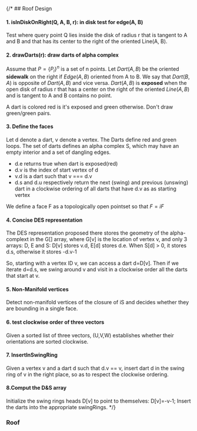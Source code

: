 {/* ## Roof Design

#### 1. isInDiskOnRight(Q, A, B, r): in disk test for edge(A, B)

Test where query point Q lies inside the disk of radius r that is tangent to A and B and that has its center to the right 
of the oriented Line(A, B).

#### 2. drawDarts(r): draw darts of alpha complex

Assume that $P=\{P_{i}\}^{n}$ is a set of n points. Let $Dart(A,B)$ be the oriented **sidewalk** on the right if $Edge(A,B)$
oriented from A to B. We say that $Dart(B,A)$ is opposite of $Dart(A,B)$ and vice versa.  $Dart(A,B)$ is **exposed** 
when the open disk of radius r that has a center on the right of the oriented $Line(A,B)$ and is tangent 
to A and B contains no point.

A dart is colored red is it's exposed and green otherwise. Don't draw green/green pairs.

#### 3. Define the faces

Let d denote a dart, v denote a vertex. The Darts define red and green loops. The set of darts defines an alpha complex
S, which may have an empty interior and a set of dangling edges. 

- d.e returns true when dart is exposed(red)
- d.v is the index of start vertex of d
- v.d is a dart such that v === d.v
- d.s and d.u respectively return the next (swing) and previous (unswing) dart in a clockwise ordering of all darts 
that have d.v as as starting vertex

We define a face F as a topologically open pointset so that $F=iF$


#### 4. Concise DES representation

The DES representation proposed there stores the geometry of the alpha-complext in the G[] array, where G[v] 
is the location of vertex v, and only 3 arrays: D, E and S: D[v] stores v.d, E[d] stores d.e. When S[d] > 0,
it stores d.s, otherwise it stores -d.v-1

So, starting with a vertex ID v, we can access a dart d=D[v]. Then if we iterate d=d.s, we swing around v and visit in
a clockwise order all the darts that start at v.

#### 5. Non-Manifold vertices

Detect non-manifold vertices of the closure of iS and decides whether they are bounding in a single face.

#### 6. test clockwise order of three vectors

Given a sorted list of three vectors, (U,V,W) establishes whether their orientations are sorted clockwise.

#### 7. InsertInSwingRing

Given a vertex v and a dart d such that d.v == v, insert dart d in the swing ring of v in the right place, 
so as to respect the clockwise ordering.

#### 8.Comput the D&S array

Initialize the swing rings heads D[v] to point to themselves: D[v]=-v-1; Insert the darts into the appropriate 
swingRings.  */}

### Roof


<P5Sketch setup={setup} draw={draw} mouseMoved={mouseMoved}/>